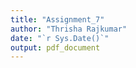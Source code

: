 ```yaml
---
title: "Assignment_7"
author: "Thrisha Rajkumar"
date: "`r Sys.Date()`"
output: pdf_document
---
```

